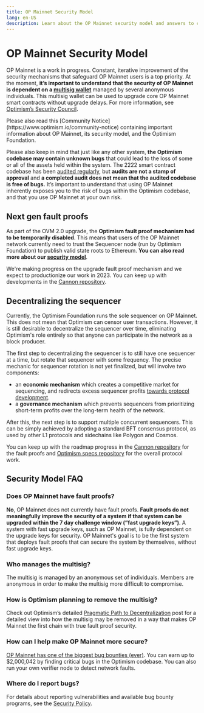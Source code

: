 ```yaml
---
title: OP Mainnet Security Model
lang: en-US
description: Learn about the OP Mainnet security model and answers to common questions.
---
```



# OP Mainnet Security Model

OP Mainnet is a work in progress.
Constant, iterative improvement of the security mechanisms that safeguard OP Mainnet users is a top priority.
At the moment, **it’s important to understand that the security of OP Mainnet is dependent on a [multisig wallet](https://www.coindesk.com/tech/2020/11/10/multisignature-wallets-can-keep-your-coins-safer-if-you-use-them-right/)** managed by several anonymous individuals.
This multisig wallet can be used to upgrade core OP Mainnet smart contracts without upgrade delays. For more information, see [Optimism’s Security Council](https://optimism.help/Token+House+Governance/Security+Council/Intro+to+Optimism's+Security+Council).

<Callout type="info">
  Please also read this [Community Notice](https://www.optimism.io/community-notice) containing important information about OP Mainnet, its security model, and the Optimism Foundation.
</Callout>

Please also keep in mind that just like any other system, **the Optimism codebase may contain unknown bugs** that could lead to the loss of some or all of the assets held within the system.
The 2222 smart contract codebase has been [audited regularly](https://github.com/ethereum-optimism/optimism/tree/v1.1.4/technical-documents/security-reviews), but **audits are not a stamp of approval** and **a completed audit does not mean that the audited codebase is free of bugs.**
It’s important to understand that using OP Mainnet inherently exposes you to the risk of bugs within the Optimism codebase, and that you use OP Mainnet at your own risk.

## Next gen fault proofs

As part of the OVM 2.0 upgrade, the **Optimism fault proof mechanism had to be temporarily disabled**. This means that users of the OP Mainnet network currently need to trust the Sequencer node (run by Optimism Foundation) to publish valid state roots to Ethereum. **You can also read more about our [security model](/connect/resources/security-policy)**.

We're making progress on the upgrade fault proof mechanism and we expect to productionize our work in 2023. You can keep up with developments in the [Cannon repository](https://github.com/ethereum-optimism/cannon/).

## Decentralizing the sequencer

Currently, the Optimism Foundation runs the sole sequencer on OP Mainnet. This does not mean that Optimism can censor user transactions. However, it is still desirable to decentralize the sequencer over time, eliminating Optimism's role entirely so that anyone can participate in the network as a block producer.

The first step to decentralizing the sequencer is to still have one sequencer at a time, but rotate that sequencer with some frequency. The precise mechanic for sequencer rotation is not yet finalized, but will involve two components:

*   an **economic mechanism** which creates a competitive market for sequencing, and redirects excess sequencer profits [towards protocol development](https://medium.com/ethereum-optimism/retroactive-public-goods-funding-33c9b7d00f0c).
*   a **governance mechanism** which prevents sequencers from prioritizing short-term profits over the long-term health of the network.

After this, the next step is to support multiple concurrent sequencers. This can be simply achieved by adopting a standard BFT consensus protocol, as used by other L1 protocols and sidechains like Polygon and Cosmos.

You can keep up with the roadmap progress in the [Cannon repository](https://github.com/ethereum-optimism/cannon/) for the fault proofs and [Optimism specs repository](https://github.com/ethereum-optimism/optimism/tree/65ec61dde94ffa93342728d324fecf474d228e1f/specs) for the overall protocol work.

## Security Model FAQ

### Does OP Mainnet have fault proofs?

**No**, OP Mainnet does not currently have fault proofs.
**Fault proofs do not meaningfully improve the security of a system if that system can be upgraded within the 7 day challenge window (”fast upgrade keys”)**.
A system with fast upgrade keys, such as OP Mainnet, is fully dependent on the upgrade keys for security.
OP Mainnet's goal is to be the first system that deploys fault proofs that can secure the system by themselves, without fast upgrade keys.

### Who manages the multisig?

The multisig is managed by an anonymous set of individuals.
Members are anonymous in order to make the multisig more difficult to compromise.

### How is Optimism planning to remove the multisig?

Check out Optimism’s detailed [Pragmatic Path to Decentralization](https://medium.com/ethereum-optimism/our-pragmatic-path-to-decentralization-cb5805ca43c1) post for a detailed view into how the multisig may be removed in a way that makes OP Mainnet the first chain with true fault proof security.

### How can I help make OP Mainnet more secure?

[OP Mainnet has one of the biggest bug bounties (ever)](/connect/resources/security-policy).
You can earn up to $2,000,042 by finding critical bugs in the Optimism codebase.
You can also run your own verifier node to detect network faults.

### Where do I report bugs?

For details about reporting vulnerabilities and available bug bounty programs, see the [Security Policy](/connect/resources/security-policy).
